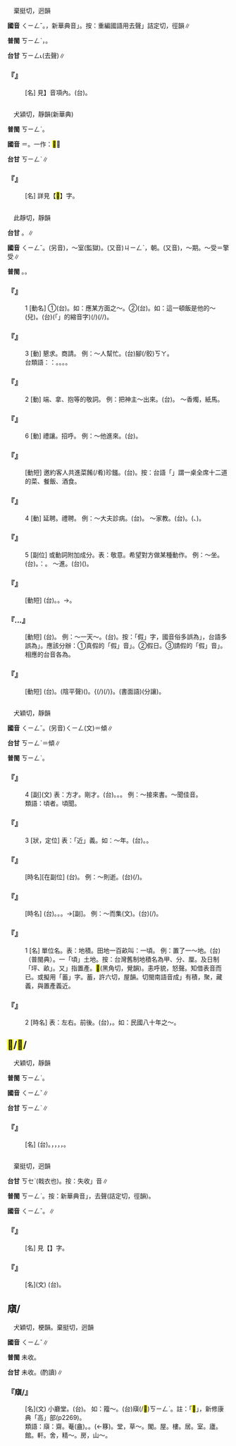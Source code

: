 
=={{ruby|謦|ㄑㄧㄥˇ}}==

　棄挺切，迥韻

'''國音''' <rt>ㄑㄧㄥˇ</rt>。{{ruby|→|ㄑㄧㄥˋ}}，新華典音{{ruby|「|ㄑㄧㄥˇ}}」。按：重編國語用去聲{{ruby|「|ㄑㄧㄥˋ}}」詰定切，徑韻∥

'''普閩''' <rt>ㄎㄧㄥˋ</rt>，{{ruby|謦|ㄎㄧㄥˋ}}{{ruby|欬|ㄎㄞ˪}}。

'''台甘''' <rt>ㄎㄧㄥ˪</rt>(去聲)∥

    

==='''『{{ruby|謦|ㄑㄧㄥˇ}}{{ruby|欬|ㄎㄞˋ}}』'''===
: [名] 見{{ruby|【|ㄑㄧㄥˋ}}】音項內。(台){{ruby|謦|ㄎㄧㄥˋ}}{{ruby|欬|ㄎㄞ˪}}。
    

=={{ruby|<mark>&#xf91bd;</mark>|ㄑㄧㄥˇ}}==

　犬潁切，靜韻(新華典)

'''普閩''' <rt>ㄎㄧㄥˋ</rt>。

'''國音''' ＝{{ruby|<mark>&#xf91b7;</mark>|ㄑㄧㄥˇ}}。一作：<mark>&#xffd4a;</mark>∥

'''台甘''' <rt>ㄎㄧㄥˋ</rt>∥

    

==='''『{{ruby|<mark>&#xf91bd;</mark>|ㄑㄧㄥˇ}}』'''===
: [名] 詳見【<mark>&#xffd52;</mark>】字。
    

=={{ruby|請|ㄑㄧㄥˇ}}==

　此靜切，靜韻

'''台甘''' {{ruby|(文)|ㄑㄧㄥˋ}}。{{ruby|(語)|ㄑㄧㆩˋ}}∥

'''國音''' <rt>ㄑㄧㄥˇ</rt>。(另音){{ruby|(文)|ㄑㄧㄥ}}，～室(監獄)。(又音)<rt>ㄐㄧㄥˋ</rt>，朝{{ruby|請|ㄐㄧㄥˋ}}。(又音){{ruby|(文)|ㄑㄧㄥˊ}}，～期。～受＝擎受∥

'''普閩''' {{ruby|(文)|ㄑㄧㄥˋ}}。{{ruby|(語)|ㄑㄧㆩˋ}}。

    

==='''『{{ruby|請|ㄑㄧㄥˇ}}』'''===
:1  [動名] ①(台){{ruby|邀|ㄧㄠ}}{{ruby|請|ㄑㄧㄥˋ}}。如：應某方面之～。②(台){{ruby|請|ㄑㄧㆩˋ}}{{ruby|客|ㄎㆤㆷ}}。如：這一頓飯是他的～(兒)。(台){{ruby|<mark>&#xffb50;</mark>|ㄐㄧㆵ}}(「{{ruby|此|ㄐㄧˋ}}{{ruby|一|ㄐㄧㆵ ͘}}」的縮音字)(/{{ruby|此|ㄐㄧㆵ}}){{ruby|頓|ㄉㆭ˪}}{{ruby|飯|ㄅㆭ˫}}(/{{ruby|塊|ㄉㆤ˪}}{{ruby|桌|ㄉㄜㆷ}}/{{ruby|席|ㄒㄧㆤㆶ ͘}}{{ruby|酒|ㄐㄧㄨˋ}}){{ruby|是|ㄒㄧ˫}}{{ruby|伊|ㄧ}}{{ruby|請|ㄑㄧㆩˋ}}{{ruby|丌|ㆤ}}。
    

==='''『{{ruby|請|ㄑㄧㄥˇ}}』'''===
:3  [動] 懇求。商請。 例：～人幫忙。(台){{ruby|請|ㄑㄧㆩˋ}}{{ruby|人|ㄌㄤˊ}}{{ruby|<mark>&#xf91c0;</mark>|ㄉㄠ˪}}腳(/骹)<rt>ㄎㄚ</rt>{{ruby|手|ㄑㄧㄨˋ}}。
:台類語：{{ruby|請|ㄑㄧㆩˋ}}：{{ruby|拜|ㄅㄞ˪}}{{ruby|托|ㄊㆦㆶ}}。{{ruby|倩|ㄑㄧㆩ˪}}。{{ruby|央|ㄧㄤ/ㄧㆲ}}。{{ruby|撥|ㄅㄨㄚㆷ}}。
:
    

==='''『{{ruby|請|ㄑㄧㄥˇ}}』'''===
:2  [動] 端、拿、抱等的敬詞。 例：把神主～出來。(台){{ruby|神|ㄒㄧㄣˊ}}{{ruby|主|ㄗㄨˋ}}{{ruby|加|ㄍㄚ˫}}{{ruby|請|ㄑㄧㆩˋ}}{{ruby|落|ㄌㄜㆷ ͘}}{{ruby|來|·ㄌㄞˊ}}。 ～香燭，紙馬。
    

==='''『{{ruby|請|ㄑㄧㄥˇ}}』'''===
:6  [動] 禮讓。招呼。 例：～他進來。(台){{ruby|請|ㄑㄧㆩˋ}}{{ruby|伊|ㄧ}}{{ruby|入|ㄌㄧㆴ ͘/ㆢㄧㆴ ͘}}{{ruby|來|·ㄌㄞˊ}}。
    

==='''『{{ruby|請|ㄑㄧㄥˇ}}{{ruby|客|ㄎㄜˋ}}』'''===
: [動短] 邀約客人共進菜餚(/肴)珍饈。(台){{ruby|請|ㄑㄧㆩˋ}}{{ruby|人|ㄌㄤˊ}}{{ruby|客|ㄎㆤㆷ}}{{ruby|食|ㄐㄧㄚㆷ ͘}}{{ruby|桌|ㄉㄜㆷ}}。按：台語「{{ruby|桌|ㄉㄜㆷ}}」謂一桌全席十二道的菜、餐飯、酒食。
    

==='''『{{ruby|請|ㄑㄧㄥˇ}}』'''===
:4  [動] 延聘。禮聘。 例：～大夫診病。(台){{ruby|請|ㄑㄧㆩˋ}}{{ruby|醫|ㄧ}}{{ruby|生|ㄒㄧㄥ}}{{ruby|來|ㄌㄞˊ}}{{ruby|看|ㄎㄨㆩ˪}}{{ruby|病|ㄅㆪ˫/ㄅㆥ˫}}。 ～家教。(台){{ruby|請|ㄑㄧㆩˋ}}{{ruby|家|ㄍㄚ}}{{ruby|庭|ㄉㄧㄥˊ}}{{ruby|教|ㄍㄠ˪}}{{ruby|師|ㄙㄨ}}。({{ruby|用|ㄧㄥ˫}}{{ruby|禮|ㄌㆤˋ}}{{ruby|數|ㄙㆦ˪}}{{ruby|托|ㄊㆦㆶ}}{{ruby|家|ㄍㄚ}}{{ruby|庭|ㄉㄧㄥˊ}}{{ruby|教|ㄍㄠ˪}}{{ruby|師|ㄙㄨ}}{{ruby|來|ㄌㄞˊ}}{{ruby|厝|ㄘㄨ˪}}{{ruby|裏|ㄌㄧㄣ˪}}{{ruby|教|ㄍㄚㆷ}}{{ruby|<mark>&#xffb51;</mark>|ㆣㄧㄣˋ}}{{ruby|仔|ㄚ}}{{ruby|讀|ㄊㄚㆶ ͘}}{{ruby|冊|ㄘㆤㆷ}}、{{ruby|補|ㄅㆦˋ}}{{ruby|習|ㄒㄧㆵ ͘}}{{ruby|功|ㄍㆲ}}{{ruby|課|ㄎㄜ˪}})。
    

==='''『{{ruby|請|ㄑㄧㄥˇ}}』'''===
:5  [副位] 或動詞附加成分。表：敬意。希望對方做某種動作。 例：～坐。(台){{ruby|請|ㄑㄧㆩˋ}}{{ruby|坐|ㄗㆤ˫/ㄗㄜ˫}}。{{ruby|諧|ㄏㄞˊ}}：{{ruby|且|ㄑㄧㆩˋ}}{{ruby|坐|ㄗㆤ˫/ㄗㄜ˫}}。 ～進。(台){{ruby|請|ㄑㄧㆩˋ}}({{ruby|汝|ㄌㄧˋ/ㄌㄨˋ}}){{ruby|入|ㄌㄧㆴ ͘/ㆢㄧㆴ ͘}}{{ruby|來|·ㄌㄞˊ}}。
    

==='''『{{ruby|請|ㄑㄧㄥˇ}}{{ruby|安|ㄢ}}』'''===
: [動短] (台){{ruby|請|ㄑㄧㄥˋ}}{{ruby|安|ㄢ}}。{{ruby|問|ㆠㄨㄣ˫}}{{ruby|候|ㄏㆦ˫}}{{ruby|平|ㄅㄧㄥˊ}}{{ruby|安|ㄢ}}{{ruby|抑|ㄚㆷ ͘}}{{ruby|無|ㆠㄜˊ}}。→{{ruby|問|ㄇㆭ˫}}{{ruby|安|ㄢ}}。
    

==='''『{{ruby|請|ㄑㄧㄥˇ}}…{{ruby|假|ㄐㄧㄚˋ}}』'''===
: [動短] (台){{ruby|請|ㄑㄧㄥˋ}}{{ruby|假|ㄍㄚ˪/ㄍㆤ˪}}。 例：～一天～。(台){{ruby|請|ㄑㄧㄥˋ}}{{ruby|假|ㄍㄚ˪}}{{ruby|一|ㄐㄧㆵ ͘}}{{ruby|日|ㄌㄧㆵ ͘/ㆢㄧㆵ ͘}}。按：「假」字，國音俗多誤為{{ruby|「|ㄐㄧㄚˇ}}」，台語多誤為{{ruby|「|ㄍㄚˋ}}」。應該分辦：①真假的「假」音{{ruby|「|ㄐㄧㄚˇ}}」。②假日。③請假的「假」音{{ruby|「|ㄐㄧㄚˋ}}」。相應的台音各為{{ruby|①|ㄍㆤˋ}}{{ruby|②|ㄍㆤ˪}}{{ruby|③|ㄍㄚ˪}}。
    

==='''『{{ruby|請|ㄑㄧㄥˇ}}{{ruby|求|ㄑㄧㄡˊ}}』'''===
: [動短] (台){{ruby|請|ㄑㄧㄥˋ}}{{ruby|求|ㄍㄧㄨˊ}}。{{ruby|要|ㄧㄠ}}(陰平聲){{ruby|求|ㄍㄧㄨˊ}}({{ruby|協|ㄏㄧㄚㆴ ͘}}{{ruby|助|ㄗㆦ˫}})。{{ruby|拜|ㄅㄞ˪}}{{ruby|托|ㄊㆦㆶ}}{{{ruby|代|ㄉㄞ˫}}{{ruby|理|ㄌㄧˋ}}{{ruby|辦|ㄅㄢ˫}}{{ruby|載|ㄉㄞ˫}}(/{{ruby|戴|ㄉㄞ˪}}){{ruby|事|ㄐㄧ˪}}(/{{ruby|事|ㄉㄞ˫}}{{ruby|情|ㄐㄧ˪}})}。{{ruby|懇|ㄎㄨㄣˋ}}{{ruby|求|ㄍㄧㄨˊ}}(書面語)(分讓)。
    

=={{ruby|頃|ㄑㄧㄥˇ}}==

　犬穎切，靜韻

'''國音''' <rt>ㄑㄧㄥˇ</rt>。(另音)<rt>ㄑㄧㄥ</rt>(文)＝傾∥

'''台甘''' <rt>ㄎㄧㄥˋ</rt>{{ruby|。|ㄎㄧㄥ}}＝傾∥

'''普閩''' <rt>ㄎㄧㄥˋ</rt>。

    

==='''『{{ruby|頃|ㄑㄧㄥˇ}}』'''===
:4  [副](文) 表：方才。剛才。(台){{ruby|拄|ㄉㄨˋ}}{{ruby|即|ㄐㄧㄚㆷ}}。{{ruby|適|ㄉㄨˋ}}{{ruby|即|ㄐㄧㄚㆷ}}。{{ruby|頭|ㄊㄠˊ}}{{ruby|久|ㄍㄨˋ}}{{ruby|仔|ㄚ}}。 例：～接來書。～聞佳音。
:類語：頃者。頃聞。
:
    

==='''『{{ruby|頃|ㄑㄧㄥˇ}}』'''===
:3  [狀，定位] 表：「近」義。如：～年。(台){{ruby|頃|ㄎㄧㄥˋ}}{{ruby|年|ㄌㄧㄢˊ}}。{{ruby|近|ㄍㄨㄣ˫/ㄍㄧㄣ˫}}{{ruby|年|ㄌㄧㄢˊ}}{{ruby|也|ㄧㄚ˪}}。
    

==='''『{{ruby|少|ㄕㄠˇ}}{{ruby|頃|ㄑㄧㄥˇ}}』'''===
: [時名][在副位] (台){{ruby|一|ㄐㄧㆵ ͘}}{{ruby|霎|ㄉㄧㄚㆴ}}{{ruby|久|ㄍㄨˋ}}{{ruby|仔|ㄚ}}。 例：～則逝。(台){{ruby|一|ㄐㄧㆵ ͘}}{{ruby|目|ㆠㄚㆶ ͘}}{{ruby|<mark>&#xffae8;</mark>|ㄋㄧㆷ}}{{ruby|仔|ㄚ}}{{ruby|著|ㄉㄧㄜㆷ}}(/{{ruby|都|ㄉㄜ˫}}){{ruby|無|ㆠㄜˊ}}{{ruby|看|ㄎㄨㆩ˪}}{{ruby|見|ㄍㆪ˪}}。
    

==='''『{{ruby|頃|ㄑㄧㄥˇ}}{{ruby|刻|ㄎㄜˋ}}』'''===
: [時名] (台){{ruby|頃|ㄎㄧㄥˋ}}{{ruby|刻|ㄎㄧㆤㆶ}}。{{ruby|極|ㄍㄧㆤㆶ ͘}}{{ruby|短|ㄉㆤˋ}}{{ruby|丌|ㆤ}}{{ruby|時|ㄒㄧˊ}}{{ruby|間|ㄍㄢ}}。{{ruby|一|ㄐㄧㆵ ͘}}{{ruby|目|ㆠㄚㆶ ͘}}{{ruby|<mark>&#xffae8;</mark>|ㄋㄧㆷ}}{{ruby|仔|ㄚ}}。→[副]。 例：～而集(文)。(台){{ruby|無|ㆠㄜˊ}}{{ruby|若|ㄌㄨㄚ˫/ㆣㄨㄚ˫}}{{ruby|久|ㄍㄨˋ}}{{ruby|著|ㄉㄧㄜㆷ}}(/{{ruby|都|ㄉㄜ˫}}){{ruby|集|ㄐㄧㆴ ͘}}{{ruby|倚|ㄨㄚˋ}}{{ruby|來|·ㄌㄞˊ}}。
    

==='''『{{ruby|頃|ㄑㄧㄥˇ}}』'''===
:1  [名] 單位名。表：地積。田地一百畝叫：一頃。 例：置了一～地。(台){{ruby|<mark>&#xf96c7;</mark>|ㄏㄚㆶ}}（普閩典）。一「頃」土地。按：台灣舊制地積名為甲、分、厘。及日制「坪、畝」。又{{ruby|「|ㄏㄚㆶ}}」指置產。<mark>&#xf96c7;</mark>(黑角切，覺韻)。恚呼貌，怒聲。知借表音而已。或擬用「蓄」字。蓄，許六切，屋韻。切閩南語音成{{ruby|「|ㄏㄚㆶ}}」有積，聚，藏義，與置產義近。
    

==='''『{{ruby|頃|ㄑㄧㄥˇ}}』'''===
:2  [時名] 表：左右。前後。(台){{ruby|左|ㄗㄜˋ}}{{ruby|右|ㄧㄨ˫}}，{{ruby|腳|ㄎㄚ}}{{ruby|兜|ㄉㄠ}}。如：民國八十年之～。
    

==<mark>&#xffd52;</mark>/<mark>&#xffd4a;</mark>/{{ruby|<mark>&#xf91bd;</mark>|ㄑㄧㄥˇ}}==

　犬穎切，靜韻

'''普閩''' <rt>ㄎㄧㄥˋ</rt>。

'''國音''' <rt>ㄑㄧㄥˇ</rt>∥

'''台甘''' <rt>ㄎㄧㄥˋ</rt>{{ruby|、|ㄎㄧㄥ}}∥

    

==='''『{{ruby|<mark>&#xffd52;</mark>|ㄑㄧㄥˇ}}{{ruby|麻|ㄇㄚˊ}}』'''===
: [名] (台){{ruby|即|ㄐㄧㆤㆶ}}{{ruby|白|ㄅㆤㆷ ͘}}{{ruby|麻|ㄇㄨㄚˊ}}。{{ruby|莖|ㄍㄧㄥ}}{{ruby|直|ㄉㄧㆵ ͘}}，{{ruby|莖|ㄍㄧㄥ}}{{ruby|皮|ㄆㄨㆤˊ/ㄆㆤˊ}}，{{ruby|無|ㆠㄜˊ}}{{ruby|真|ㄐㄧㄣ}}{{ruby|勇|ㄧㆲˋ}}，{{ruby|但|ㄉㄢ˫}}{{ruby|可|ㄎㄜˋ}}{{ruby|以|ㄧˋ}}{{ruby|織|ㄐㄧㆵ}}{{ruby|布|ㄅㆦ˪}}，{{ruby|纖|ㄒㄧㆰ}}{{ruby|維|ㄨㄧˊ}}{{ruby|可|ㄎㄜˋ}}{{ruby|以|ㄧˋ}}{{ruby|搓|ㄙㄜ}}{{ruby|索|ㄙㄜㆷ}}{{ruby|仔|ㄚ}}。
    

=={{ruby|綮|ㄑㄧㄥˇ}}==

　棄挺切，迥韻

'''台甘''' <rt>ㄎㆤˋ</rt>(戟衣也)。按：失收{{ruby|「|ㄎㄧㄥˋ}}」音∥

'''普閩''' <rt>ㄎㄧㄥˋ</rt>。按：新華典音{{ruby|「|ㄑㄧㄥˋ}}」，去聲(詰定切，徑韻)。

'''國音''' <rt>ㄑㄧㄥˇ</rt>。{{ruby|→|ㄑㄧㄥˋ}}∥

    

==='''『{{ruby|肯|ㄎㄣˇ}}{{ruby|綮|ㄑㄧㄥˇ}}』'''===
: [名] 見【{{ruby|肯|ㄎㄣˇ}}】字。
    

==='''『{{ruby|綮|ㄑㄧㄥˇ}}』'''===
: [名](文) (台){{ruby|肋|ㄌㄧㆤㆶ ͘}}{{ruby|骨|ㄍㄨㆵ}}{{ruby|合|ㄍㄚㆴ}}{{ruby|肉|ㆠㄚㆷ}}{{ruby|聯|ㄌㄧㄢˊ}}{{ruby|結|ㄍㄧㄚㆵ}}{{ruby|丌|ㆤ}}{{ruby|所|ㄙㆦˋ}}{{ruby|在|ㄗㄞ˫}}。
    

==廎/{{ruby|<mark>&#xf8560;</mark>|ㄑㄧㄥˇ}}==

　犬穎切，梗韻。棄挺切，迥韻

'''國音''' <rt>ㄑㄧㄥˇ</rt>∥

'''普閩''' 未收。

'''台甘''' 未收。{{ruby|(台)|ㄎㄧㄥˋ}}(酌讀)∥

    

==='''『廎/{{ruby|<mark>&#xf8560;</mark>|ㄑㄧㄥˇ}}』'''===
: [名](文) 小廳堂。(台){{ruby|有|ㄨ˫}}{{ruby|人|ㄌㄤˊ}}{{ruby|書|ㄗㄨ}}{{ruby|齋|ㄗㄞ}}{{ruby|丌|ㆤ}}{{ruby|齋|ㄗㄞ}}{{ruby|號|ㄏㄜˊ}}{{ruby|用|ㄧㆲ˫/ㄧㄥ˫}}{{ruby|此|ㄐㄧˋ}}{{ruby|字|ㄌㄧ˫/ㆢㄧ˫}}。 如：籀～。(台){{ruby|籀|ㄉㄧㄨ˫}}廎(/<mark>&#xf8560;</mark>)<rt>ㄎㄧㄥˋ</rt>。註：「<mark>&#xf8560;</mark>」，新修康典「高」部(p2269)。
:類語：廎：齋。菴(盦)。{{ruby|厂|ㄏㄢˇ}}。{{ruby|誃|ㄧˊ}}(←簃)。堂，草～。閣。屋。樓。居。室。廬。館。軒。舍，精～。房，山～。
:
    
